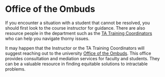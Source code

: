 # Office of the Ombuds

If you encounter a situation with a student that cannot be resolved, you should first look to the course instructor for guidance. There are also  resource people in the department such as the [TA Training Coordinators](#AcadLead) who can help you navigate thorny issues. 

It may happen that the Instructor or the TA Training Coordinators will suggest reaching out to the university [Office of the Ombuds](http://ombuds.ucsb.edu/students/services). This office provides consultation and mediation services for faculty and students. They can be a valuable resource in finding equitable solutions to intractable problems.
